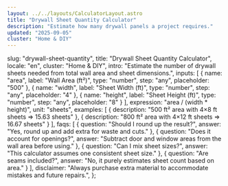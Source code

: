 ```yaml
---
layout: ../../layouts/CalculatorLayout.astro
title: "Drywall Sheet Quantity Calculator"
description: "Estimate how many drywall panels a project requires."
updated: "2025-09-05"
cluster: "Home & DIY"
---
```



  slug: "drywall-sheet-quantity",
  title: "Drywall Sheet Quantity Calculator",
  locale: "en",
  cluster: "Home & DIY",
  intro: "Estimate the number of drywall sheets needed from total wall area and sheet dimensions.",
  inputs: [
    { name: "area", label: "Wall Area (ft²)", type: "number", step: "any", placeholder: "500" },
    { name: "width", label: "Sheet Width (ft)", type: "number", step: "any", placeholder: "4" },
    { name: "height", label: "Sheet Height (ft)", type: "number", step: "any", placeholder: "8" }
  ],
  expression: "area / (width * height)",
  unit: "sheets",
  examples: [
    { description: "500 ft² area with 4×8 ft sheets ⇒ 15.63 sheets" },
    { description: "800 ft² area with 4×12 ft sheets ⇒ 16.67 sheets" }
  ],
  faqs: [
    { question: "Should I round up the result?", answer: "Yes, round up and add extra for waste and cuts." },
    { question: "Does it account for openings?", answer: "Subtract door and window areas from the wall area before using." },
    { question: "Can I mix sheet sizes?", answer: "This calculator assumes one consistent sheet size." },
    { question: "Are seams included?", answer: "No, it purely estimates sheet count based on area." }
  ],
  disclaimer: "Always purchase extra material to accommodate mistakes and future repairs.",
};

<Calculator schema={schema} />

